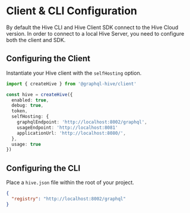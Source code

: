 # Client & CLI Configuration

By default the Hive CLI and Hive Client SDK connect to the Hive Cloud version.
In order to connect to a local Hive Server, you need to configure both the client and SDK.

## Configuring the Client

Instantiate your Hive client with the `selfHosting` option.

```ts filename="hive.ts"
import { createHive } from '@graphql-hive/client'

const hive = createHive({
  enabled: true,
  debug: true,
  token,
  selfHosting: {
    graphqlEndpoint: 'http://localhost:8002/graphql',
    usageEndpoint: 'http://localhost:8081'
    applicationUrl: 'http://localhost:8080/',
  },
  usage: true
})
```

## Configuring the CLI

Place a `hive.json` file within the root of your project.

```json filename="hive.json"
{
  "registry": "http://localhost:8002/graphql"
}
```
